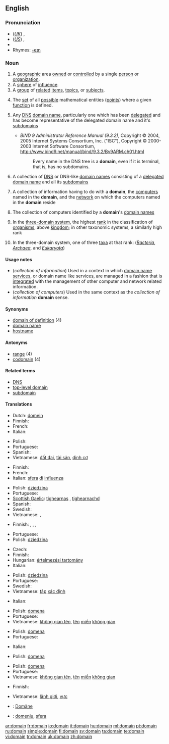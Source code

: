 ==English==
{{wikipedia}}
{{rank|looks|running|garden|887|domain|touch|higher|military}}

===Pronunciation===
*(''[[Received Pronunciation|UK]]'') {{IPA|/dəʊˈmeɪn/}}, {{SAMPA|/d@U"meIn/}}
*(''[[General American|US]]'') {{IPA|/doʊˈmeɪn/}}, {{SAMPA|/doU"meIn/}}
*{{audio|en-us-domain.ogg|Audio (US)}}
*Rhymes: [[Rhymes:English:-eɪn|-eɪn]]

===Noun===
{{en-noun}}

# A [[geographic]] area [[own]]ed or [[controlled]] by a single [[person]] or [[organization]].
# A [[sphere]] of [[influence]].
# A [[group]] of [[related]] [[item]]s, [[topic]]s, or [[subject]]s.
# {{math}} The [[set]] of all [[possible]] mathematical entities ([[point]]s) where a given [[function]] is defined.
# {{context|computing|Internet}} Any [[Domain Name System|DNS]] [[domain name]], particularly one which has been [[delegate|delegated]] and has become representative of the delegated domain name and it's [[subdomain|subdomains]]
#*''BIND 9 Administrator Reference Manual (9.3.2)'', Copyright © 2004, 2005 Internet Systems Consortium, Inc. ("ISC"), Copyright © 2000-2003 Internet Software Consortium, http://www.bind9.net/manual/bind/9.3.2/Bv9ARM.ch01.html
#*:Every name in the DNS tree is a '''domain''', even if it is terminal, that is, has no subdomains.
# {{context|computing|internet}} A collection of [[Domain Name System|DNS]] or DNS-like [[domain name|domain names]] consisting of a [[delegate|delegated]] [[domain name]] and all its [[subdomain|subdomains]]
# {{computing}} A collection of information having to do with a '''domain''', the [[computer|computers]] named in the '''domain''', and the [[network]] on which the computers named in the '''domain''' reside
# {{computing}} The collection of computers identified by a '''domain''''s [[domain name|domain names]]
# {{context|biology|taxonomy}} In the [[w:Three-domain system|three-domain system]], the highest [[rank]] in the classification of [[organism]]s, above [[kingdom]]; in other taxonomic systems, a similarly high rank
# {{context|biology|taxonomy}} In the three-domain system, one of three [[taxon|taxa]] at that rank: (''[[Bacteria]]'', ''[[Archaea]]'', and ''[[Eukaryota]]'')

====Usage notes====
* (''collection of information'') Used in a context in which [[domain name services]], or domain name like services, are managed in a fashion that is [[integrated]] with the management of other computer and network related information.
* (''collection of computers'') Used in the same context as the ''collection of information'' '''domain''' sense.

====Synonyms====
* [[domain of definition]] (4)
* [[domain name]]
* [[hostname]]

====Antonyms====
* [[range]] (4)
* [[codomain]] (4)

====Related terms====
* [[DNS]]
* [[top-level domain]]
* [[subdomain]]

====Translations====
{{trans-top|geographic area}}
* Dutch: [[domein]] {{n}}
* Finnish: {{t+|fi|alue}}
* French: {{t+|fr|domaine|f}}
* Italian: {{t+|it|dominio|m}}
{{trans-mid}}
* Polish: {{t+|pl|dziedzina|f}}
* Portuguese: {{t+|pt|domínio|m}}
* Spanish: {{t-|es|dominio|m}}
* Vietnamese: [[đất đai]], [[tài sản]], [[dinh cơ]]
{{trans-bottom}}

{{trans-top|sphere of influence}}
* Finnish: {{t|fi|vaikutuspiiri}}
* French: {{t+|fr|domaine|f}}
* Italian: [[sfera]] [[di]] [[influenza]] {{f}}
{{trans-mid}}
* Polish: [[dziedzina]] {{f}}
* Portuguese: {{t+|pt|domínio|m}}
* [[Scottish Gaelic]]: [[tighearnas]] {{m}}, [[tighearnachd]] {{f}}
* Spanish: {{t+|es|esfera|f}}
* Swedish: {{t+|sv|domän|c}}
* Vietnamese: {{t+|vi|lãnh địa|xs=Vietnamese}}, {{t+|vi|lãnh thổ|xs=Vietnamese}}
{{trans-bottom}}

{{trans-top|group of related items}}
* Finnish: {{t+|fi|luokka}}, {{t+|fi|laji}}, {{t+|fi|suku}}, {{t+|fi|ala}}
{{trans-mid}}
* Portuguese: {{t+|pt|domínio|m}}
* Polish: [[dziedzina]] {{f}}
{{trans-bottom}}

{{trans-top|(mathematics) set of points}}
* Czech: {{t-|cs|definiční obor|m}}
* Finnish: {{t|fi|määrittelyalue}}
* Hungarian: [[értelmezési tartomány]]
* Italian: {{t+|it|dominio|m}}
{{trans-mid}}
* Polish: [[dziedzina]] {{f}}
* Portuguese: {{t+|pt|domínio|m}}
* Swedish: {{t+|sv|definitionsmängd|c}}
* Vietnamese: [[tập]] [[xác định]]
{{trans-bottom}}

{{trans-top|DNS domain name}}
* Italian: {{t+|it|dominio|m}}
{{trans-mid}}
* Polish: [[domena]] {{f}}
* Portuguese: {{t+|pt|domínio|m}}
* Vietnamese: [[không gian tên]], [[tên]] [[miền]] [[không gian]]
{{trans-bottom}}

{{trans-top|collection of DNS domain names}}
{{trans-mid}}
* Polish: [[domena]] {{f}}
* Portuguese: {{t+|pt|domínio|m}}
{{trans-bottom}}

{{trans-top|collection of information}}
* Italian: {{t+|it|dominio|m}}
{{trans-mid}}
* Polish: [[domena]] {{f}}
{{trans-bottom}}

{{trans-top|collection of computers}}
{{trans-mid}}
* Polish: [[domena]] {{f}}
* Portuguese: {{t+|pt|domínio|m}}
* Vietnamese: [[không gian tên]], [[tên]] [[miền]] [[không gian]]
{{trans-bottom}}

{{trans-top|highest-level grouping of organisms}}
* Finnish: {{t|fi|domeeni}}
{{trans-mid}}
* Vietnamese: [[lãnh giới]], [[vực]]
{{trans-bottom}}

{{ttbc-top}}
<!--Remove this section once all of the translations below have been moved into the tables above.-->
*{{ttbc|German}}: [[Domäne]] {{f}}
*{{ttbc|Romanian}}: [[domeniu]], [[sfera]]
{{trans-bottom}}

[[ar:domain]]
[[fr:domain]]
[[io:domain]]
[[it:domain]]
[[hu:domain]]
[[ml:domain]]
[[pt:domain]]
[[ru:domain]]
[[simple:domain]]
[[fi:domain]]
[[sv:domain]]
[[ta:domain]]
[[te:domain]]
[[vi:domain]]
[[tr:domain]]
[[uk:domain]]
[[zh:domain]]